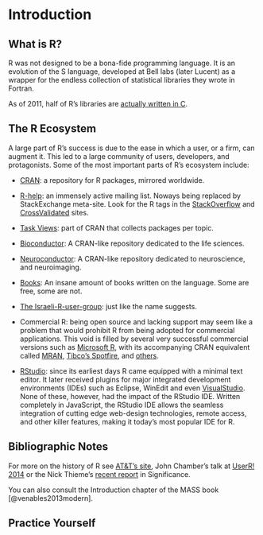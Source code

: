 # Introduction {#intro}



## What is R? {#what-r}

R was not designed to be a bona-fide programming language. 
It is an evolution of the S language, developed at Bell labs (later Lucent) as a wrapper for the endless collection of statistical libraries they wrote in Fortran.

As of 2011, half of R's libraries are [actually written in C](https://wrathematics.github.io/2011/08/27/how-much-of-r-is-written-in-r/). 



## The R Ecosystem {#ecosystem}

A large part of R's success is due to the ease in which a user, or a firm, can augment it. 
This led to a large community of users, developers, and protagonists. 
Some of the most important parts of R's ecosystem include:

- [CRAN](https://cran.r-project.org/): 
a repository for R packages, mirrored worldwide.

- [R-help](https://www.r-project.org/mail.html): 
an immensely active mailing list. 
Noways being replaced by StackExchange meta-site. 
Look for the R tags in the [StackOverflow](http://stackoverflow.com/) and [CrossValidated](http://stats.stackexchange.com/) sites.

- [Task Views](https://cran.r-project.org/web/views/): 
part of CRAN that collects packages per topic. 

- [Bioconductor](https://www.bioconductor.org/): 
A CRAN-like repository dedicated to the life sciences. 

- [Neuroconductor](https://www.neuroconductor.org/):
A CRAN-like repository dedicated to neuroscience, and neuroimaging. 

- [Books](https://www.r-project.org/doc/bib/R-books.html): 
An insane amount of books written on the language. Some are free, some are not. 

- [The Israeli-R-user-group](https://groups.google.com/forum/#!forum/israel-r-user-group): 
just like the name suggests.

- Commercial R: being open source and lacking support may seem like a problem that would prohibit R from being adopted for commercial applications. 
This void is filled by several very successful commercial versions such as [Microsoft R](https://mran.microsoft.com/open/), with its accompanying CRAN equivalent called [MRAN](https://mran.microsoft.com/),  [Tibco's Spotfire](http://spotfire.tibco.com/discover-spotfire/what-does-spotfire-do/predictive-analytics/tibco-enterprise-runtime-for-r-terr), and [others](https://en.wikipedia.org/wiki/R_(programming_language)#Commercial_support_for_R).

- [RStudio](https://www.rstudio.com/products/rstudio/download-server/): since its earliest days R came equipped with a minimal text editor. 
It later received plugins for major integrated development environments (IDEs) such as Eclipse, WinEdit and even [VisualStudio](https://www.visualstudio.com/vs/rtvs/). 
None of these, however, had the impact of the RStudio IDE. 
Written completely in JavaScript, the RStudio IDE allows the seamless integration of cutting edge web-design technologies, remote access, and other killer features, making it today's most popular IDE for R.



## Bibliographic Notes
For more on the history of R see [AT&T's site](http://www.research.att.com/articles/featured_stories/2013_09/201309_SandR.html?fbid=Yxy4qyQzmMa), John Chamber's talk at [UserR! 2014](https://www.youtube.com/watch?v=_hcpuRB5nGs) or the Nick Thieme's [recent report](https://rss.onlinelibrary.wiley.com/doi/10.1111/j.1740-9713.2018.01169.x) in Significance.

You can also consult the Introduction chapter of the MASS book [@venables2013modern].



## Practice Yourself
